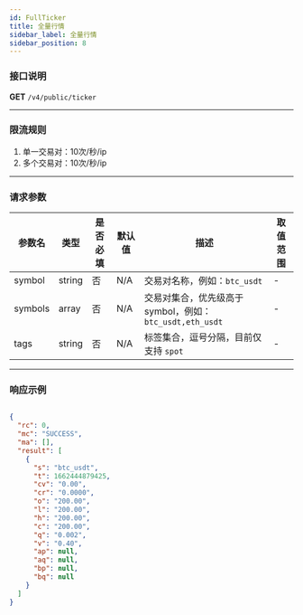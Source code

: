 ```yaml
---
id: FullTicker
title: 全量行情
sidebar_label: 全量行情
sidebar_position: 8
---
```


### 接口说明
**GET** `/v4/public/ticker`

---

### 限流规则
1. 单一交易对：10次/秒/ip
2. 多个交易对：10次/秒/ip

---

### 请求参数

| 参数名   | 类型   | 是否必填 | 默认值 | 描述                                        | 取值范围 |
|----------|--------|----------|--------|---------------------------------------------|----------|
| symbol   | string | 否       | N/A    | 交易对名称，例如：`btc_usdt`                | -        |
| symbols  | array  | 否       | N/A    | 交易对集合，优先级高于 symbol，例如：`btc_usdt,eth_usdt` | - |
| tags     | string | 否       | N/A    | 标签集合，逗号分隔，目前仅支持 `spot`        | -        |

---

### 响应示例

```json title="Response"

{
  "rc": 0,
  "mc": "SUCCESS",
  "ma": [],
  "result": [
    {
      "s": "btc_usdt",
      "t": 1662444879425,
      "cv": "0.00",
      "cr": "0.0000",
      "o": "200.00",
      "l": "200.00",
      "h": "200.00",
      "c": "200.00",
      "q": "0.002",
      "v": "0.40",
      "ap": null,
      "aq": null,
      "bp": null,
      "bq": null
    }
  ]
}

